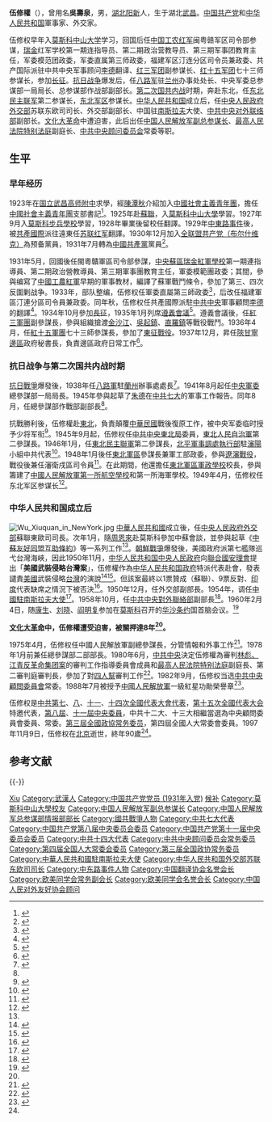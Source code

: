 {{Infobox_officeholder
|name           = 伍修权
|image name     = Wu Xiuquan.jpg
|image width    = 200
|now            = {{flagicon|PRC}}[[中国驻塞尔维亚大使列表|中华人民共和国驻南斯拉夫大使]]
|now1           = [[中共中央对外联络部|中共中央对外联络部]]副部长
|now2           = [[中国人民解放军副总参谋长|中国人民解放军副总参谋长]]
|period         = 1955年2月 - 1958年9月
|period1        = 1958年10月 - 1967年4月
|period2        = 1975年4月 - 1983年1月
|sex            = 男
|different name = 吴寿泉
|party          = {{CPC}}
|nationality    = {{PRC}}
|date of birth  = {{Birth date|1908|3|6}}（[[光緒|光緒]]三十四年2月4日）
|place of birth = {{QING}}[[湖北省|湖北省]][[武昌府|武昌府]]
|date of death  = {{Death date and age|1997|11|9|1908|3|6}} 
|place of death = {{CHN-1949}}[[北京市|北京市]]
|spouse         = 徐和
|relatives      = <!-- 親屬姓名 --> 
|children       = 
|profession     = 军人<br />外交家
|religion       = [[无神论|无]]
|signature      = <!-- 簽名图片（只填写文件名） --> 
|sig width      = <!-- 签名图片宽度（不須加“px”） --> 
|website        = <!-- 個人網站 --> 
|educate        = [[莫斯科中山大学|莫斯科中山大学]]
|past           = <!-- 過往經歷 --> 
|work           = 《回忆与怀念》
}}
'''伍修權'''（{{bd|1908年|3月6日|1997年|11月9日|catIdx=Wu伍}}），曾用名'''吳壽泉'''，男，[[湖北|湖北]][[阳新|阳新]]人，生于湖北[[武昌|武昌]]。[[中国共产党|中国共产党]]和[[中华人民共和国|中华人民共和国]]軍事家、外交家。

伍修权早年入[[莫斯科中山大学|莫斯科中山大学]]学习，回国后任[[中国工农红军|中国工农红军]]闽粤赣军区司令部参谋，[[瑞金|瑞金]]红军学校第一期连指导员、第二期政治营教导员、第三期军事团教育主任，军委模范团政委，军委直属第三师政委，福建军区汀连分区司令员兼政委、共产国际派驻中共中央军事顾问[[李德_(1900年)|李德]]翻译、[[红三军团|红三军团]]副参谋长、[[红十五军团|红十五军团]]七十三师参谋长，参加[[长征|长征]]。[[抗日战争|抗日战争]]爆发后，任[[八路军|八路军]]驻[[兰州|兰州]]办事处处长、中央军委总参谋部一局局长、总参谋部作战部副部长。[[第二次国共内战|第二次国共内战]]时期，奔赴东北，任[[东北民主联军|东北民主联军]]第二参谋长，[[东北军区|东北军区]]参谋长。[[中华人民共和国|中华人民共和国]]成立后，任[[中央人民政府外交部|中央人民政府外交部]]苏联东欧司司长、外交部副部长、中国驻[[南斯拉夫|南斯拉夫]]大使、[[中共中央对外联络部|中共中央对外联络部]]副部长。[[文化大革命|文化大革命]]中遭迫害，此后出任[[中国人民解放军副总参谋长|中国人民解放军副总参谋长]]、[[最高人民法院特别法庭|最高人民法院特别法庭]]副庭长、[[中共中央顾问委员会|中共中央顾问委员会]]常委等职。

==生平==
=== 早年经历 ===
1923年在[[国立武昌高师附中|国立武昌高师附中]]求學，經[[陳潭秋|陳潭秋]]介紹加入[[中國社會主義青年團|中國社會主義青年團]]，擔任[[中國社會主義青年團|中國社會主義青年團]]支部書記<ref>{{cite book|author=伍修权|title=伍修权回忆录|location=北京|publisher=中国青年出版社|year=2009|pages=14|isbn=978-7-5006-8593-7}}</ref>。1925年赴[[蘇聯|蘇聯]]，入[[莫斯科中山大學|莫斯科中山大學]]學習。1927年9月入[[莫斯科步兵學校|莫斯科步兵學校]]學習，1928年畢業後留校任翻譯。1929年[[中東路事件|中東路事件]]後，被[[共產國際|共產國際]]派往遠東任[[苏联红军|苏联红军]]翻譯。1930年12月加入[[全联盟共产党（布尔什维克）|全联盟共产党（布尔什维克）]]為预备黨員，1931年7月轉為[[中國共產黨|中國共產黨]]黨員<ref>{{cite book|author=武汉市地方志编纂委员会编|title=武汉市志 1980-2000 第8卷|location=武汉|publisher=武汉出版社|year=2006|pages=190|isbn=7-5430-3559-6}}</ref>。

1931年5月，回國後任閩粵贛軍區司令部參謀，[[中央蘇區|中央蘇區]][[瑞金紅軍學校|瑞金紅軍學校]]第一期連指導員、第二期政治營教導員、第三期軍事團教育主任，軍委模範團政委；其間，參與编寫了[[中國工農紅軍|中國工農紅軍]]早期的軍事教材，編譯了蘇軍戰鬥條令，參加了第三、四次反圍剿战争。1933年，部队整编，伍修权任軍委直屬第三師政委<ref>{{cite book|author=《中国人民解放军军史》编写组|title=中国人民解放军军史：第一卷|year=2010|publisher=军事科学出版社|pages=293|isbn=978-7-80237-381-5}}</ref>，后改任福建軍區汀連分區司令員兼政委。同年秋，伍修权任共產國際派駐[[中共中央|中共中央]]軍事顧問[[李德_(德國)|李德]]的翻譯<ref>{{cite book|author=[[叶永烈|叶永烈]]|title=历史选择了毛泽东|year=2014|publisher=四川人民出版社、华夏出版社|isbn=978-7-220-09205-3|pages=276 }}</ref>。1934年10月參加[[長征|長征]]，1935年1月列席[[遵義會議|遵義會議]]<ref>{{cite book|author=中共中央党史研究室|title=中国共产党历史 第1卷 1921-1949 上|location=北京|publisher=中共党史出版社|year=2011|pages=386|isbn=7-5098-0981-9}}</ref>。遵義會議後，任[[紅三軍團|紅三軍團]]副參謀長，參與組織搶渡[[金沙江|金沙江]]、[[吳起鎮|吳起鎮]]、[[直羅鎮|直羅鎮]]等戰役戰鬥。1936年4月，任[[紅十五軍團|紅十五軍團]]七十三師參謀長，參加了[[東征戰役|東征戰役]]。1937年12月，昇任[[陝甘寧邊區|陝甘寧邊區]]政府秘書長，負責邊區政府日常工作<ref name="jlz">{{cite book|author=中国人民解放军《中国人民解放军高级将领传》编审委员会，中国中共党史人物研究会《中国人民解放军高级将领传》编撰委员会编|title=中国人民解放军高级将领传 第17卷|location=北京|publisher=解放军出版社|year=2013|pages=469-549|isbn=978-7-5065-6616-2}}</ref>。

=== 抗日战争与第二次国共内战时期 ===
[[抗日戰爭_(中國)|抗日戰爭]]爆發後，1938年任[[八路軍|八路軍]]駐[[蘭州|蘭州]]辦事處處長<ref>{{cite news|title=伍修权将军在八路军兰州办事处|url=http://news.ifeng.com/a/20140826/41736566_1.shtml|date=2014-08-26|accessdate=2015-01-19|newspaper=凤凰网|archive-date=2019-05-12|archive-url=https://web.archive.org/web/20190512152439/http://news.ifeng.com/a/20140826/41736566_1.shtml}}</ref>。1941年8月起任[[中央軍委|中央軍委]]總參謀部一局局長。1945年參與起草了[[朱德|朱德]]在[[中共七大|中共七大]]的軍事工作報告。同年8月，任總參謀部作戰部副部長<ref name="jlz"/>。

抗戰勝利後，伍修權赴[[中國東北|東北]]，負責顛覆[[中華民國|中華民國]]戰後復原工作，被中央军委临时授予少将军衔<ref>{{cite book|author=叶永烈|title=他影响了中国：陈云全传|year=2013|publisher=四川人民出版社、华夏出版社|isbn=978-7-220-08775-2|pages=125}}</ref>。1945年9月起，伍修权任[[中共中央東北局|中共中央東北局]]委員，[[東北人民自治軍|東北人民自治軍]]第二參謀長。1946年1月，任[[東北民主聯軍|東北民主聯軍]]第二參謀長，[[北平軍事調處執行部|北平軍事調處執行部]]駐[[瀋陽|瀋陽]]小組中共代表<ref>{{cite book|author=《中国人民解放军第四野战军战史》编委会|title=中国人民解放军第四野战军战史 |year=1998 |publisher=解放军出版社 |location=北京|isbn=978-7-5065-5401-5| pages=68}}</ref>。1948年1月後任[[東北軍區|東北軍區]]參謀長兼軍工部政委，參與[[遼瀋戰役|遼瀋戰役]]，戰役後兼任瀋衛戌區司令員<ref>{{cite book|author=戴茂林、赵晓光|title=高岗传|year=2011|publisher=陕西人民出版社|pages=194|isbn=978-7-2240-9634-7|}}</ref>。在此期間，他還擔任[[東北軍區軍政學校|東北軍區軍政學校]]校長，參與籌建了[[中國人民解放軍|中國人民解放軍]][[东北老航校|第一所航空學校]]和第一所海軍學校。1949年4月，伍修权任东北军区参谋长<ref>{{cite book|author=张明金、刘立勤 |title=中国人民解放军历史上的200个军区|year=2010|location=北京|publisher=解放军文艺出版社|isbn=978-7-5033-2252-5|pages=347}}</ref>。

=== 中华人民共和国成立后 ===
[[File:Wu_Xiuquan_in_NewYork.jpg|thumb]]
[[中華人民共和國|中華人民共和國]]成立後，任[[中央人民政府外交部|中央人民政府外交部]]蘇聯東歐司司長。次年1月，隨[[周恩來|周恩來]]赴莫斯科參加中蘇會談，並參與起草《[[中蘇友好同盟互助條約|中蘇友好同盟互助條約]]》等一系列工作<ref name="jlz"/>。[[朝鮮戰爭|朝鮮戰爭]]爆發後，美國政府派第七艦隊巡弋台灣海峽，因此1950年11月，[[中华人民共和国中央人民政府|中华人民共和国中央人民政府]]向[[聯合國安理會|聯合國安理會]]提出「'''美國武裝侵略台灣案'''」，伍修權作為[[中华人民共和国政府|中华人民共和国政府]]特派代表赴會，發表譴責[[美國|美國]]武裝侵略[[台灣|台灣]]的演說<ref>{{cite book|author=李同成主编|title=中国外交官在联合国|location=太原|publisher=山西人民出版社|year=2003|pages=1-9|isbn=7-203-04710-5}}</ref><ref>{{cite web|url=http://140.112.142.79/publish/pdfs/59/59.pdf|title=新中國外交初體驗 — 1950年伍修權的紐約聯合國之行|publisher=《臺大歷史學報》第59期|date=2017年6月|archiveurl=https://web.archive.org/web/20210709051215/http://140.112.142.79/publish/pdfs/59/59.pdf|archivedate=2021|deadurl=no}}</ref>。但該案最終以1票贊成（蘇聯）、9票反對、[[印度|印度]]代表缺席之情況下被否決<ref>{{cite conference|title=聯合國安全理事會正式紀錄 第七十二號 第五三0次會議|date=1950-11-30|publisher=[[聯合國安全理事會|聯合國安全理事會]]|location=[[紐約|紐約]]發拉星草場|url=http://www.un.org/en/ga/search/view_doc.asp?symbol=S/PV.530&referer=/english/&Lang=C|accessdate=2015-08-24|language=zh-hant|archive-date=2015-08-24|archive-url=https://web.archive.org/web/20150824030006/http://www.un.org/en/ga/search/view_doc.asp?symbol=S%2FPV.530&referer=%2Fenglish%2F&Lang=C|dead-url=no}}</ref>。1950年12月，任外交部副部長。1954年，调任[[中國駐南斯拉夫大使|中國駐南斯拉夫大使]]<ref>{{cite book|author=刘晓等著|title=我的大使生涯|location=南京|publisher=江苏人民出版社|year=1993|pages=41|isbn=7-214-01154-9}}</ref>。1958年10月，任[[中共中央對外聯絡部|中共中央對外聯絡部]]副部長<ref>{{cite book|author=徐则浩|title=王稼祥传|year=2006|pages=337|location=北京|publisher=当代中国出版社|isbn=978-7-80092-540-5}}</ref>。1960年2月4日，随[[康生|康生]]、[[刘晓_(外交官)|刘晓]]、[[阎明复|阎明复]]参加在[[莫斯科|莫斯科]]召开的[[华沙条约|华沙条约]]国首脑会议。<ref>{{cite web |author1=阎明复 |title=1960年康生的什么发言惹赫鲁晓夫恼怒：拆苏联的台 |url=http://news.ifeng.com/a/20160409/48402327_0.shtml |website=凤凰网资讯 |publisher=羊城晚报 |accessdate=2019-04-15 |archivedate=2020-04-30 |archive-url=https://web.archive.org/web/20200430153538/http://news.ifeng.com/a/20160409/48402327_0.shtml }}</ref>

'''[[文化大革命|文化大革命]]中，伍修權遭受迫害，被關押達8年<ref name="jlz"/>。'''<p>1975年4月，伍修权任中國人民解放軍副總參謀長，分管情報和外事工作<ref>{{cite book|author=《中国人民解放军军史》编写组|title=中国人民解放军军史：第六卷|year=2011|publisher=军事科学出版社|pages=245|isbn=978-7-80237-427-0}}</ref>。1978年1月前兼任總參謀部二部部長。1980年6月，[[中共中央|中共中央]]決定伍修權為審判[[林彪、江青反革命集团案|林彪、江青反革命集团案]]的審判工作指導委員會成員和[[最高人民法院特别法庭|最高人民法院特别法庭]]副庭長、第二審判庭審判長，參加了對[[四人幫|四人幫]]審判工作<ref>{{cite web|url=https://zh.wikisource.org/wiki/关于成立最高人民检察院特别检察厅和最高人民法院特别法庭检察、审判林彪、江青反革命集团案主犯的决定|title=关于成立最高人民检察院特别检察厅和最高人民法院特别法庭检察、审判林彪、江青反革命集团案主犯的决定|date=1980-09-29|accessdate=2015-08-23|archive-date=2020-11-04|archive-url=https://web.archive.org/web/20201104134751/https://zh.wikisource.org/wiki/%E5%85%B3%E4%BA%8E%E6%88%90%E7%AB%8B%E6%9C%80%E9%AB%98%E4%BA%BA%E6%B0%91%E6%A3%80%E5%AF%9F%E9%99%A2%E7%89%B9%E5%88%AB%E6%A3%80%E5%AF%9F%E5%8E%85%E5%92%8C%E6%9C%80%E9%AB%98%E4%BA%BA%E6%B0%91%E6%B3%95%E9%99%A2%E7%89%B9%E5%88%AB%E6%B3%95%E5%BA%AD%E6%A3%80%E5%AF%9F%E3%80%81%E5%AE%A1%E5%88%A4%E6%9E%97%E5%BD%AA%E3%80%81%E6%B1%9F%E9%9D%92%E5%8F%8D%E9%9D%A9%E5%91%BD%E9%9B%86%E5%9B%A2%E6%A1%88%E4%B8%BB%E7%8A%AF%E7%9A%84%E5%86%B3%E5%AE%9A}}</ref>。1982年9月，伍修权当选[[中共中央顧問委員會|中共中央顧問委員會]]常委。1988年7月被授予[[中國人民解放軍|中國人民解放軍]]一級紅星功勛榮譽章<ref>{{cite news|author=[[郭伯雄|郭伯雄]]|title=在纪念伍修权同志诞辰一百周年座谈会上的讲话|url=http://mil.news.sina.com.cn/2008-03-02/0626488046.html|date=2008-02-28|accessdate=2015-01-19|newspaper=新浪网|archive-date=2020-04-30|archive-url=https://web.archive.org/web/20200430153547/http://mil.news.sina.com.cn/2008-03-02/0626488046.html}}</ref>。

伍修权是[[中国共产党第七次全国代表大会|中共第七]]、[[中国共产党第八次全国代表大会|八]]、[[中国共产党第十一次全国代表大会|十一]]、[[中国共产党第十四次全国代表大会|十四次全國代表大會代表]]，[[中国共产党第十五次全国代表大会|第十五次全國代表大会]]特邀代表，[[中国共产党第八届中央委员会委员列表|第八屆]]、[[中国共产党第十一届中央委员会委员列表|十一屆中央委員]]，中共十二大、十三大相繼當選為中央顧問委員會委員、常委。[[第三屆全國政協常务委员|第三屆全國政協常务委员]]，第四屆全國人大常委會委員。1997年11月9日，伍修权在[[北京|北京]]逝世，終年90歲<ref name="jlz"/>。

== 参考文献 ==
{{Reflist|30em}}

{{-}}
{{start box}}
{{s-mil|pla}}
{{s-before|[[张挺_(少将)|张挺]] <small>少将</small>}}
{{s-title|[[中国人民解放军总参谋部情报部|中国人民解放军总参谋部情报部]]部长|1975年4月－1978年1月}} 
{{s-after|[[刘光甫|刘光甫]] <small>大校</small>}}
{{s-dip}}
{{s-new}}
{{s-title|[[中国驻塞尔维亚大使列表|中华人民共和国驻南斯拉夫大使]]|1955年2月－1958年9月}}
{{s-after|[[曾濤|曾濤]]}}
{{end box}}

{{中共中央顾问委员会常务委员会}}
{{中央人民政府政务院}}
{{Navboxes
| title  = 伍修权在[[欧美同学会|欧美同学会]]的职务
| list1  =
{{欧美同学会第一届理事会}}
{{欧美同学会第二届理事会}}
}}
{{Navboxes 
| title  = 伍修权在[[中国翻译协会|中国翻译协会]]的职务
| list1  =
{{中国翻译工作者协会第二届理事会}}
{{中国翻译工作者协会第三届理事会}}
}}
{{Navboxes
| title  = 伍修权在[[中国人民对外友好协会|中国人民对外友好协会]]的职务
| list1  =
{{中国人民对外友好协会第六届全国理事会}}
}}

{{Authority control}}
{{DEFAULTSORT:Wu伍}}
[[Category:伍姓|Xiu]]
[[Category:武漢人|Category:武漢人]]
[[Category:中国共产党党员_(1931年入党)|Category:中国共产党党员 (1931年入党)]]
[[Category:中国籍苏联共产党党员|候补]]
[[Category:莫斯科中山大學校友|Category:莫斯科中山大學校友]]
[[Category:中国人民解放军副总参谋长|Category:中国人民解放军副总参谋长]]
[[Category:中国人民解放军总参谋部情报部部长|Category:中国人民解放军总参谋部情报部部长]]
[[Category:國共戰爭人物|Category:國共戰爭人物]]
[[Category:中共七大代表|Category:中共七大代表]]
[[Category:中国共产党第八届中央委员会委员|Category:中国共产党第八届中央委员会委员]]
[[Category:中国共产党第十一届中央委员会委员|Category:中国共产党第十一届中央委员会委员]]
[[Category:中共十四大代表|Category:中共十四大代表]]
[[Category:中共中央顾问委员会常务委员|Category:中共中央顾问委员会常务委员]]
[[Category:第四届全国人大常委会委员|Category:第四届全国人大常委会委员]]
[[Category:第三届全国政协常务委员|Category:第三届全国政协常务委员]]
[[Category:中華人民共和國駐南斯拉夫大使|Category:中華人民共和國駐南斯拉夫大使]]
[[Category:中华人民共和国外交部苏联东欧司司长|Category:中华人民共和国外交部苏联东欧司司长]]
[[Category:中东路事件人物|Category:中东路事件人物]]
[[Category:中国翻译协会名誉会长|Category:中国翻译协会名誉会长]]
[[Category:欧美同学会常务副会长|Category:欧美同学会常务副会长]]
[[Category:欧美同学会名誉会长|Category:欧美同学会名誉会长]]
[[Category:中国人民对外友好协会顾问|Category:中国人民对外友好协会顾问]]